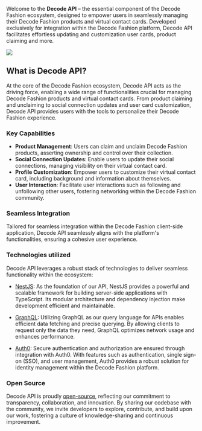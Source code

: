 Welcome to the **Decode API** – the essential component of the Decode Fashion ecosystem, designed to empower users in seamlessly managing their Decode Fashion products and virtual contact cards. Developed exclusively for integration within the Decode Fashion platform, Decode API facilitates effortless updating and customization user cards, product claiming and more.
<Frame>
  <img src="/images/DCDApi.png" />
</Frame>


## What is Decode API?
At the core of the Decode Fashion ecosystem, Decode API acts as the driving force, enabling a wide range of functionalities crucial for managing Decode Fashion products and virtual contact cards. From product claiming and unclaiming to social connection updates and user card customization, Decode API provides users with the tools to personalize their Decode Fashion experience.

### Key Capabilities
- **Product Management**: Users can claim and unclaim Decode Fashion products, asserting ownership and control over their collection.
- **Social Connection Updates**: Enable users to update their social connections, managing visibility on their virtual contact card.
- **Profile Customization**: Empower users to customize their virtual contact card, including background and information about themselves.
- **User Interaction**: Facilitate user interactions such as following and unfollowing other users, fostering networking within the Decode Fashion community.

### Seamless Integration
Tailored for seamless integration within the Decode Fashion client-side application, Decode API seamlessly aligns with the platform's functionalities, ensuring a cohesive user experience.

### Technologies utilized
Decode API leverages a robust stack of technologies to deliver seamless functionality within the ecosystem:

- [NestJS](https://docs.nestjs.com/): As the foundation of our API, NestJS provides a powerful and scalable framework for building server-side applications with TypeScript. Its modular architecture and dependency injection make development efficient and maintainable.

- [GraphQL](https://graphql.org/learn/): Utilizing GraphQL as our query language for APIs enables efficient data fetching and precise querying. By allowing clients to request only the data they need, GraphQL optimizes network usage and enhances performance.

- [Auth0](https://auth0.com/docs/get-started): Secure authentication and authorization are ensured through integration with Auth0. With features such as authentication, single sign-on (SSO), and user management, Auth0 provides a robust solution for identity management within the Decode Fashion platform.

### Open Source
Decode API is proudly [open-source](https://github.com/decode-fashion/), reflecting our commitment to transparency, collaboration, and innovation. By sharing our codebase with the community, we invite developers to explore, contribute, and build upon our work, fostering a culture of knowledge-sharing and continuous improvement.